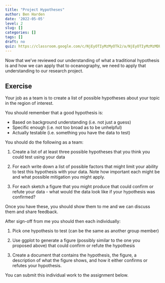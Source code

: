 ```yaml
---
title: "Project Hypotheses"
author: Ben Harden
date: '2022-05-05'
level: 2
slug: []
categories: []
tags: []
draft: no
quiz: https://classroom.google.com/c/NjEyOTIyMzMyOTk2/a/NjEyOTIyMzMzMDUy/details
---
```


Now that we've reviewed our understanding of what a traditional hypothesis is and how we can apply that to oceanography, we need to apply that understanding to our research project.

## Exercise

Your job as a team is to create a list of possible hypotheses about your topic in the region of interest. 

You should remember that a good hypothesis is:

* Based on background understanding (i.e. not just a guess)
* Specific enough (i.e. not too broad as to be unhelpful)
* Actually testable (i.e. something you have the data to test)

You should do the following as a team:

1. Create a list of at least three possible hypotheses that you think you could test using your data

1. For each write down a list of possible factors that might limit your ability to test this hypothesis with your data. Note how important each might be and what possible mitigation you might apply.

1. For each sketch a figure that you might produce that could confirm or refute your data - what would the data look like if your hypothesis was confirmed?

Once you have these, you should show them to me and we can discuss them and share feedback.

After sign-off from me you should then each individually:

1. Pick one hypothesis to test (can be the same as another group member)

1. Use ggplot to generate a figure (possibly similar to the one you proposed above) that could confirm or refute the hypothesis

1. Create a document that contains the hypothesis, the figure, a description of what the figure shows, and how it either confirms or refutes your hypothesis.

You can submit this individual work to the assignment below.

